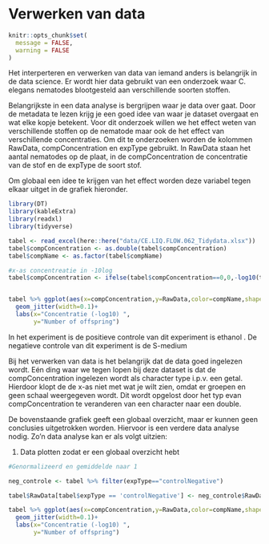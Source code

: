 # Verwerken van data

```r
knitr::opts_chunk$set(
  message = FALSE,
  warning = FALSE
)
```



Het interperteren en verwerken van data van iemand anders is belangrijk in de data science. Er wordt hier data gebruikt van een onderzoek waar  C. elegans nematodes blootgesteld aan verschillende soorten stoffen. 

Belangrijkste in een data analyse is bergrijpen waar je data over gaat. Door de metadata te lezen krijg je een goed idee van waar je dataset overgaat en wat elke kopje betekent. Voor dit onderzoek willen we het effect weten van verschillende stoffen op de nematode maar ook de het effect van verschillende concentraties. Om dit te onderzoeken worden de kolommen RawData, compConcentration en expType gebruikt. In RawData staan het aantal nematodes op de plaat, in de compConcentration de concentratie van de stof en de expType de soort stof.

Om globaal een idee te krijgen van het effect worden deze variabel tegen elkaar uitget in de grafiek hieronder.

```r
library(DT)
library(kableExtra)
library(readxl)
library(tidyverse)

tabel <- read_excel(here::here("data/CE.LIQ.FLOW.062_Tidydata.xlsx"))
tabel$compConcentration <- as.double(tabel$compConcentration)
tabel$compName <- as.factor(tabel$compName)

#x-as concentreatie in -10log
tabel$compConcentration <- ifelse(tabel$compConcentration==0,0,-log10(tabel$compConcentration))


tabel %>% ggplot(aes(x=compConcentration,y=RawData,color=compName,shape=expType))+
  geom_jitter(width=0.1)+
  labs(x="Concentratie (-log10) ",
       y="Number of offspring")
```

In het experiment is de positieve controle van dit experiment is ethanol . De negatieve controle van dit experiment is de S-medium

Bij het verwerken van data is het belangrijk dat de data goed ingelezen wordt. Eén ding waar we tegen lopen bij deze dataset is dat de compConcentration ingelezen wordt als character type i.p.v. een getal. Hierdoor klopt de de x-as niet met wat je wilt zien, omdat er groepen en geen schaal weergegeven wordt. Dit wordt opgelost door het typ evan compConcentration te veranderen van een character naar een double. 

De bovenstaande grafiek geeft een globaal overzicht, maar er kunnen geen conclusies uitgetrokken worden. Hiervoor is een verdere data analyse nodig. Zo'n data analyse kan er als volgt uitzien:   

1. Data plotten zodat er een globaal overzicht hebt

```r
#Genormalizeerd en gemiddelde naar 1

neg_controle <- tabel %>% filter(expType=="controlNegative")

tabel$RawData[tabel$expType == 'controlNegative'] <- neg_controle$RawData / mean(neg_controle$RawData)

tabel %>% ggplot(aes(x=compConcentration,y=RawData,color=compName,shape=expType))+
  geom_jitter(width=0.1)+
  labs(x="Concentratie (-log10) ",
       y="Number of offspring")
```
